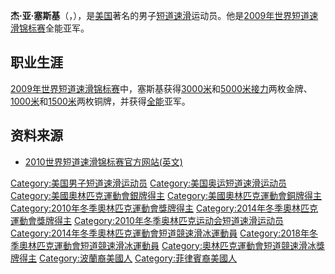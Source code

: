 {{MedalTableTop}}
{{MedalSport | 男子[[短道速滑|短道速滑]]}}
{{MedalCountry|{{USA}}}}
{{MedalOlympic}}
{{MedalBronze | [[2010年冬季奧林匹克运动会|2010年温哥华]] | [[2010年冬季奧林匹克运动会短道速滑比賽|1500米]]}}
{{MedalBronze | 2010年温哥华 | [[2010年冬季奧林匹克運動會短道速滑比賽|5000米接力]]}}
{{MedalCompetition | [[世界短道速滑锦标赛|世界锦标赛]]}}
{{MedalGold | [[2009年世界短道速滑锦标赛|2009年维也纳]] | [[2009年世界短道速滑锦标赛|3000米]]}}
{{MedalGold | 2009年维也纳 | [[2009年世界短道速滑锦标赛|5000米接力]]}}
{{MedalSilver | 2009年维也纳 | [[2009年世界短道速滑锦标赛|全能]]}}
{{MedalSilver | [[2010年世界短道速滑锦标赛|2010年索菲亚]] | [[2010年世界短道速滑锦标赛|5000米接力]]}}
{{MedalBronze | 2010年索菲亚 | [[2010年世界短道速滑锦标赛|1000米]]}}
{{MedalBronze | 2010年索菲亚 | [[2010年世界短道速滑锦标赛|3000米]]}}
{{MedalBronze | 2009年维也纳 | [[2009年世界短道速滑锦标赛|1000米]]}}
{{MedalBronze | 2009年维也纳 | [[2009年世界短道速滑锦标赛|3000米]]}}
{{MedalCompetition | [[世界短道速滑团体锦标赛|世界团体锦标赛]]}}
{{MedalBronze | [[世界短道速滑团体锦标赛|2009年海伦芬]] | [[世界短道速滑团体锦标赛|团体]]}}
{{MedalCompetition | [[世界少年短道速滑锦标赛|世界少年锦标赛]]}}
{{MedalGold | [[世界少年短道速滑锦标赛|2009年舍布鲁克]] | [[世界少年短道速滑锦标赛|500米]]}}
{{MedalGold | 2009年舍布鲁克 | [[世界少年短道速滑锦标赛|3000米接力]]}}
{{MedalSilver | 2009年舍布鲁克 | [[世界少年短道速滑锦标赛|1500米]]}}
{{MedalBronze | 2009年舍布鲁克 | [[世界少年短道速滑锦标赛|全能]]}}
{{MedalBronze | [[世界少年短道速滑锦标赛|2006年米耶尔库雷亚丘克]] | [[世界少年短道速滑锦标赛|500米]]}}
{{MedalBottom}}

'''杰·亚·塞斯基'''（{{lang-en|John Robert "J.R." Celski}}，{{bd|1990年|7月17日|catIdx=John Robert "J.R." Celski}}），是[[美国|美国]]著名的男子[[短道速滑|短道速滑]]运动员。他是[[2009年世界短道速滑锦标赛|2009年世界短道速滑锦标赛]]全能亚军。

==职业生涯==
[[2009年世界短道速滑锦标赛|2009年世界短道速滑锦标赛]]中，塞斯基获得[[2009年世界短道速滑锦标赛|3000米]]和[[2009年世界短道速滑锦标赛|5000米接力]]两枚金牌、[[2009年世界短道速滑锦标赛|1000米]]和[[2009年世界短道速滑锦标赛|1500米]]两枚铜牌，并获得[[2011年世界短道速滑锦标赛|全能]]亚军。

==资料来源==
* [https://web.archive.org/web/20100311142158/http://www.2010wstssc-sofia.com/ 2010世界短道速滑锦标赛官方网站(英文)]

{{DEFAULTSORT:J.R. Celski}}
[[Category:美国男子短道速滑运动员|Category:美国男子短道速滑运动员]]
[[Category:美国奥运短道速滑运动员|Category:美国奥运短道速滑运动员]]
[[Category:美國奧林匹克運動會銀牌得主|Category:美國奧林匹克運動會銀牌得主]]
[[Category:美國奧林匹克運動會銅牌得主|Category:美國奧林匹克運動會銅牌得主]]
[[Category:2010年冬季奧林匹克運動會獎牌得主|Category:2010年冬季奧林匹克運動會獎牌得主]]
[[Category:2014年冬季奧林匹克運動會獎牌得主|Category:2014年冬季奧林匹克運動會獎牌得主]]
[[Category:2010年冬季奥林匹克运动会短道速滑运动员|Category:2010年冬季奥林匹克运动会短道速滑运动员]]
[[Category:2014年冬季奧林匹克運動會短道競速滑冰運動員|Category:2014年冬季奧林匹克運動會短道競速滑冰運動員]]
[[Category:2018年冬季奧林匹克運動會短道競速滑冰運動員|Category:2018年冬季奧林匹克運動會短道競速滑冰運動員]]
[[Category:奧林匹克運動會短道競速滑冰獎牌得主|Category:奧林匹克運動會短道競速滑冰獎牌得主]]
[[Category:波蘭裔美國人|Category:波蘭裔美國人]]
[[Category:菲律賓裔美國人|Category:菲律賓裔美國人]]
